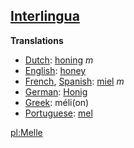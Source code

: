 ==[[Interlingua]]==

'''Translations'''

*[[Dutch]]: [[honing]] ''m''
*[[English]]: [[honey]]
*[[French]], [[Spanish]]: [[miel]] ''m''
*[[German]]: [[Honig]]
*[[Greek]]: m&eacute;li(on)
*[[Portuguese]]: [[mel]]

[[pl:Melle]]